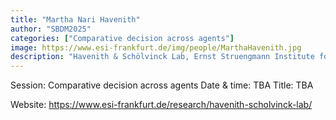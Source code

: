 ```yaml
---
title: "Martha Nari Havenith"
author: "SBDM2025"
categories: ["Comparative decision across agents"]
image: https://www.esi-frankfurt.de/img/people/MarthaHavenith.jpg
description: "Havenith & Schölvinck Lab, Ernst Struengmann Institute for Neuroscience (Frankfurt, Germany)" 
---
```


Session: Comparative decision across agents
Date & time: TBA
Title: TBA

Website: [https://www.esi-frankfurt.de/research/havenith-scholvinck-lab/](https://www.esi-frankfurt.de/research/havenith-scholvinck-lab/)